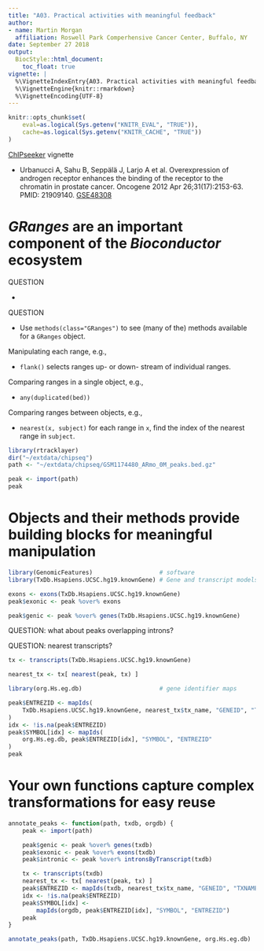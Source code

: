 ```yaml
---
title: "A03. Practical activities with meaningful feedback"
author:
- name: Martin Morgan
  affiliation: Roswell Park Comperhensive Cancer Center, Buffalo, NY
date: September 27 2018
output:
  BiocStyle::html_document:
    toc_float: true
vignette: |
  %\VignetteIndexEntry{A03. Practical activities with meaningful feedback}
  %\VignetteEngine{knitr::rmarkdown}
  %\VignetteEncoding{UTF-8}
---
```


```r
knitr::opts_chunk$set(
    eval=as.logical(Sys.getenv("KNITR_EVAL", "TRUE")),
    cache=as.logical(Sys.getenv("KNITR_CACHE", "TRUE"))
)
```

[ChIPseeker][] vignette

- Urbanucci A, Sahu B, Seppälä J, Larjo A et al. Overexpression of
  androgen receptor enhances the binding of the receptor to the
  chromatin in prostate cancer. Oncogene 2012 Apr
  26;31(17):2153-63. PMID: 21909140. [GSE48308][]
  
  
[ChIPseeker]: https://bioconductor.org/packages/ChIPseeker
[GSE48308]: https://www.ncbi.nlm.nih.gov/geo/query/acc.cgi?acc=GSE48308

# _GRanges_ are an important component of the _Bioconductor_ ecosystem

QUESTION

- 

QUESTION

- Use `methods(class="GRanges")` to see (many of the) methods
  available for a `GRanges` object.

Manipulating each range, e.g.,

- `flank()` selects ranges up- or down- stream of individual ranges.

Comparing ranges in a single object, e.g.,

- `any(duplicated(bed))`

Comparing ranges between objects, e.g.,

- `nearest(x, subject)` for each range in `x`, find the index of the
  nearest range in `subject`.

```r
library(rtracklayer)
dir("~/extdata/chipseq")
path <- "~/extdata/chipseq/GSM1174480_ARmo_0M_peaks.bed.gz"
```

```r
peak <- import(path)
peak
```

# Objects and their methods provide building blocks for meaningful manipulation

```r
library(GenomicFeatures)                   # software
library(TxDb.Hsapiens.UCSC.hg19.knownGene) # Gene and transcript models
```

```r
exons <- exons(TxDb.Hsapiens.UCSC.hg19.knownGene)
peak$exonic <- peak %over% exons
```

```r
peak$genic <- peak %over% genes(TxDb.Hsapiens.UCSC.hg19.knownGene)
```

QUESTION: what about peaks overlapping introns?

QUESTION: nearest transcripts?

```r
tx <- transcripts(TxDb.Hsapiens.UCSC.hg19.knownGene)
```

```r
nearest_tx <- tx[ nearest(peak, tx) ]
```

```r
library(org.Hs.eg.db)                      # gene identifier maps
```

```r
peak$ENTREZID <- mapIds(
    TxDb.Hsapiens.UCSC.hg19.knownGene, nearest_tx$tx_name, "GENEID", "TXNAME"
)
idx <- !is.na(peak$ENTREZID)
peak$SYMBOL[idx] <- mapIds(
    org.Hs.eg.db, peak$ENTREZID[idx], "SYMBOL", "ENTREZID"
)
peak
```

# Your own functions capture complex transformations for easy reuse

```r
annotate_peaks <- function(path, txdb, orgdb) {
    peak <- import(path)

    peak$genic <- peak %over% genes(txdb)
    peak$exonic <- peak %over% exons(txdb)
    peak$intronic <- peak %over% intronsByTranscript(txdb)

    tx <- transcripts(txdb)
    nearest_tx <- tx[ nearest(peak, tx) ]
    peak$ENTREZID <- mapIds(txdb, nearest_tx$tx_name, "GENEID", "TXNAME")
    idx <- !is.na(peak$ENTREZID)
    peak$SYMBOL[idx] <- 
        mapIds(orgdb, peak$ENTREZID[idx], "SYMBOL", "ENTREZID")
    peak
}
```

```r
annotate_peaks(path, TxDb.Hsapiens.UCSC.hg19.knownGene, org.Hs.eg.db)
```
